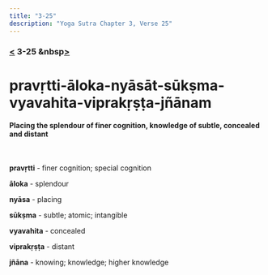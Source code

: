 ```yaml
---
title: "3-25"
description: "Yoga Sutra Chapter 3, Verse 25"
---
```


### [<](/Chapter-3/3-24) 3-25 &nbsp[>](/Chapter-3/3-26/)

# pravṛtti-āloka-nyāsāt-sūkṣma-vyavahita-viprakṛṣṭa-jñānam

#### Placing the splendour of finer cognition, knowledge of subtle, concealed and distant

<br />

**pravṛtti** - finer cognition; special cognition

**āloka** - splendour

**nyāsa** - placing

**sūkṣma** - subtle; atomic; intangible

**vyavahita** - concealed

**viprakṛṣṭa** - distant

**jñāna** - knowing; knowledge; higher knowledge

<br />
